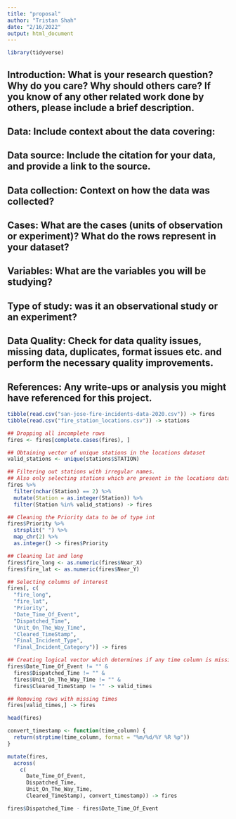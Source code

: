 ```yaml
---
title: "proposal"
author: "Tristan Shah"
date: "2/16/2022"
output: html_document
---
```


```r
library(tidyverse)
```

## Introduction: What is your research question? Why do you care? Why should others care? If you know of any other related work done by others, please include a brief description.

## Data: Include context about the data covering:

## Data source: Include the citation for your data, and provide a link to the source.

## Data collection: Context on how the data was collected?

## Cases: What are the cases (units of observation or experiment)? What do the rows represent in your dataset?

## Variables: What are the variables you will be studying?

## Type of study: was it an observational study or an experiment?

## Data Quality: Check for data quality issues, missing data, duplicates, format issues etc. and perform the necessary quality improvements. 

## References: Any write-ups or analysis you might have referenced for this project.

```r
tibble(read.csv("san-jose-fire-incidents-data-2020.csv")) -> fires
tibble(read.csv("fire_station_locations.csv")) -> stations
```


```r
## Dropping all incomplete rows
fires <- fires[complete.cases(fires), ]

## Obtaining vector of unique stations in the locations dataset
valid_stations <- unique(stations$STATION)

## Filtering out stations with irregular names.
## Also only selecting stations which are present in the locations dataset
fires %>%
  filter(nchar(Station) == 2) %>%
  mutate(Station = as.integer(Station)) %>%
  filter(Station %in% valid_stations) -> fires

## Cleaning the Priority data to be of type int
fires$Priority %>% 
  strsplit(" ") %>% 
  map_chr(2) %>% 
  as.integer() -> fires$Priority

## Cleaning lat and long
fires$fire_long <- as.numeric(fires$Near_X)
fires$fire_lat <- as.numeric(fires$Near_Y)

## Selecting columns of interest
fires[, c(
  "fire_long", 
  "fire_lat", 
  "Priority", 
  "Date_Time_Of_Event",
  "Dispatched_Time",
  "Unit_On_The_Way_Time",
  "Cleared_TimeStamp",
  "Final_Incident_Type",
  "Final_Incident_Category")] -> fires

## Creating logical vector which determines if any time column is missing a value
fires$Date_Time_Of_Event != "" &
  fires$Dispatched_Time != "" &
  fires$Unit_On_The_Way_Time != "" &
  fires$Cleared_TimeStamp != "" -> valid_times

## Removing rows with missing times
fires[valid_times,] -> fires

head(fires)
```

```r
convert_timestamp <- function(time_column) {
  return(strptime(time_column, format = "%m/%d/%Y %R %p"))
}

mutate(fires,
  across(
    c(
      Date_Time_Of_Event, 
      Dispatched_Time, 
      Unit_On_The_Way_Time, 
      Cleared_TimeStamp), convert_timestamp)) -> fires

fires$Dispatched_Time - fires$Date_Time_Of_Event
```
